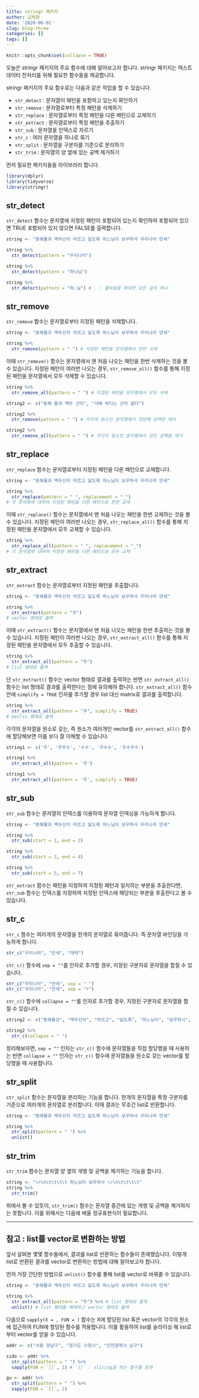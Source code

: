 ```yaml
---
title: stringr 패키지
author: 김채형
date: '2020-06-01'
slug: blog-three
categories: []
tags: []
---
```


```r
knitr::opts_chunk$set(collapse = TRUE)
```

오늘은 stringr 패키지의 주요 함수에 대해 알아보고자 합니다. stringr 패키지는 텍스트 데이터 전처리를 위해 필요한 함수들을 제공합니다.

stringr 패키지의 주요 함수로는 다음과 같은 작업을 할 수 있습니다.

- `str_detect` : 문자열이 패턴을 포함하고 있는지 확인하기
- `str_remove` : 문자열로부터 특정 패턴을 삭제하기
- `str_replace` : 문자열로부터 특정 패턴을 다른 패턴으로 교체하기 
- `str_extract` : 문자열로부터 특정 패턴을 추출하기
- `str_sub` : 문자열을 인덱스로 자르기 
- `str_c` : 여러 문자열을 하나로 묶기
- `str_split` : 문자열을 구분자를 기준으로 분리하기 
- `str_trim` : 문자열의 양 옆에 있는 공백 제거하기

먼저 필요한 패키지들을 라이브러리 합니다.

```r
library(dplyr)
library(tidyverse)
library(stringr)
```


## str_detect

`str_detect` 함수는 문자열에 지정된 패턴이 포함되어 있는지 확인하여 포함되어 있으면 TRUE 포함되어 있지 않으면 FALSE를 출력합니다.

```r
string <- "동해물과 백두산이 마르고 닳도록 하느님이 보우하사 우리나라 만세"

string %>% 
  str_detect(pattern = "우리나라")

string %>% 
  str_detect(pattern = "하나님")

string %>% 
  str_detect(pattern = "하.님") # . : 줄바꿈을 제외한 모든 글자 하나
```


## str_remove

`str_remove` 함수는 문자열로부터 지정된 패턴을 삭제합니다. 

```r
string <- "동해물과 백두산이 마르고 닳도록 하느님이 보우하사 우리나라 만세"

string %>% 
  str_remove(pattern = " ") # 지정된 패턴을 문자열에서 한번 삭제
```

이때 `str_remove()` 함수는 문자열에서 맨 처음 나오는 패턴을 한번 삭제하는 것을 볼 수 있습니다. 지정된 패턴이 여러번 나오는 경우, `str_remove_all()` 함수를 통해 지정된 패턴을 문자열에서 모두 삭제할 수 있습니다.

```r
string %>% 
  str_remove_all(pattern = " ") # 지정된 패턴을 문자열에서 모두 삭제

string2 <- c("동해 물과 백두 산이", "서해 바다는 산이 없다")

string2 %>% 
  str_remove(pattern = " ") # 각각의 원소인 문자열에서 첫번째 공백만 제거

string2 %>% 
  str_remove_all(pattern = " ") # 각각의 원소인 문자열에서 모든 공백을 제거

```


## str_replace

`str_replace` 함수는 문자열로부터 지정된 패턴을 다른 패턴으로 교체합니다.

```r
string <- "동해물과 백두산이 마르고 닳도록 하느님이 보우하사 우리나라 만세"

string %>% 
  str_replace(pattern = " ", replacement = "_")
# 각 문자열에 대하여 지정된 패턴을 다른 패턴으로 한번 교체
```

이때 `str_replace()` 함수는 문자열에서 맨 처음 나오는 패턴을 한번 교체하는 것을 볼 수 있습니다. 지정된 패턴이 여러번 나오는 경우, `str_replace_all()` 함수를 통해 지정된 패턴을 문자열에서 모두 교체할 수 있습니다.

```r
string %>% 
  str_replace_all(pattern = " ", replacement = "_")
# 각 문자열에 대하여 지정된 패턴을 다른 패턴으로 모두 교체
```


## str_extract

`str_extract` 함수는 문자열로부터 지정된 패턴을 추출합니다.

```r
string <- "동해물과 백두산이 마르고 닳도록 하느님이 보우하사 우리나라 만세"

string %>% 
  str_extract(pattern = "우")
# vector 형태로 출력
```

이때 `str_extract()` 함수는 문자열에서 맨 처음 나오는 패턴을 한번 추출하는 것을 볼 수 있습니다. 지정된 패턴이 여러번 나오는 경우, `str_extract_all()` 함수를 통해 지정된 패턴을 문자열에서 모두 추출할 수 있습니다.

```r
string %>% 
  str_extract_all(pattern = "우")
# list 형태로 출력
```

단 `str_extract()` 함수는 vector 형태로 결과를 출력하는 반면 `str_extract_all()` 함수는 list 형태로 결과를 출력한다는 점에 유의해야 합니다. `str_extract_all()` 함수 안에 `simplify = TRUE` 인자를 추가할 경우 list 대신 matrix로 결과를 출력합니다.

```r
string %>% 
  str_extract_all(pattern = "우", simplify = TRUE)
# matrix 형태로 출력
```

각각의 문자열을 원소로 갖는, 즉 원소가 여러개인 vector를  `str_extract_all()` 함수에 할당해보면 이를 보다 잘 이해할 수 있습니다.

```r
string1 <- c('우', '우우수', '수수', '우수수', '우수우수')

string1 %>% 
  str_extract_all(pattern = '우')

string1 %>% 
  str_extract_all(pattern = '우', simplify = TRUE)
```


## str_sub

`str_sub` 함수는 문자열의 인덱스를 이용하여 문자열 인덱싱을 가능하게 합니다. 

```r
string <- "동해물과 백두산이 마르고 닳도록 하느님이 보우하사 우리나라 만세"

string %>% 
  str_sub(start = 1, end = 2)

string %>% 
  str_sub(start = 3, end = 4)

string %>% 
  str_sub(start = 5, end = 7)
```

`str_extract` 함수는 패턴을 지정하여 지정된 패턴과 일치하는 부분을 추출한다면, `str_sub` 함수는 인덱스를 지정하여 지정된 인덱스에 해당되는 부분을 추출한다고 볼 수 있습니다.


## str_c

`str_c` 함수는 여러개의 문자열을 한개의 문자열로 묶어줍니다. 즉 문자열 바인딩을 가능하게 합니다.

```r
str_c("우리나라", "만세", "대박")
```

`str_c()` 함수에 `sep = ""`를 인자로 추가할 경우, 지정된 구분자로 문자열을 합칠 수 있습니다.

```r
str_c("우리나라", "만세", sep = " ")
str_c("우리나라", "만세", sep = "+")
```

`str_c()` 함수에 `collapse = ""`를 인자로 추가할 경우, 지정된 구분자로 문자열을 합칠 수 있습니다.

```r
string2 <- c("동해물과", "백두산이", "마르고", "닳도록", "하느님이", "보우하사", "우리나라", "만세")

string2 %>% 
  str_c(collapse = " ")
```

정리해보자면, `sep = ""` 인자는 `str_c()` 함수에 문자열들을 직접 할당했을 때 사용하는 반면 `collapse = ""` 인자는 `str_c()` 함수에 문자열들을 원소로 갖는 vector를 할당했을 때 사용합니다.


## str_split

`str_split` 함수는 문자열을 분리하는 기능을 합니다. 한개의 문자열을 특정 구분자를 기준으로 여러개의 문자열로 분리합니다. 이때 결과는 무조건 list로 반환합니다.

```r
string <- "동해물과 백두산이 마르고 닳도록 하느님이 보우하사 우리나라 만세"

string %>% 
  str_split(pattern = " ") %>% 
  unlist()
```


## str_trim

`str_trim` 함수는 문자열 양 옆의 개행 및 공백을 제거하는 기능을 합니다.

```r
string <- "\r\n\t\t\t\t 하느님이 보우하사 \r\n\t\t\t\t"
string %>% 
  str_trim()
```

위에서 볼 수 있듯이, `str_trim()` 함수는 문자열 중간에 있는 개행 및 공백을 제거하지는 못합니다. 이를 위해서는 다음에 배울 정규표현식이 필요합니다.

***

## 참고 : list를 vector로 변환하는 방법

앞서 살펴본 몇몇 함수들에서, 결과를 list로 반환하는 함수들이 존재했습니다. 이렇게 list로 반환된 결과를 vector로 변환하는 방법에 대해 알아보고자 합니다.

먼저 가장 간단한 방법으로 `unlist()` 함수를 통해 list를 vector로 바꿔줄 수 있습니다.

```r
string <- "동해물과 백두산이 마르고 닳도록 하느님이 보우하사 우리나라 만세"

string %>% 
  str_extract_all(pattern = "우") %>% # list 형태로 출력
  unlist() # list 형태를 해제하고 vector 형태로 출력
```

다음으로 `sapply(X = , FUN = )` 함수는 X에 할당된 list 혹은 vector의 각각의 원소에 접근하여 FUN에 할당된 함수를 적용합니다. 이를 활용하여 list를 슬라이싱 해 list로부터 vector를 얻을 수 있습니다.

```r
addr <- c("서울 강남구", "경기도 수원시", "인천광역시 남구")

sido <- addr %>% 
  str_split(pattern = " ") %>% 
  sapply(FUN = `[[`, 1) # `[[` : slicing을 하는 함수를 표현

gu <- addr %>% 
  str_split(pattern = " ") %>% 
  sapply(FUN = `[[`, 2)
```

